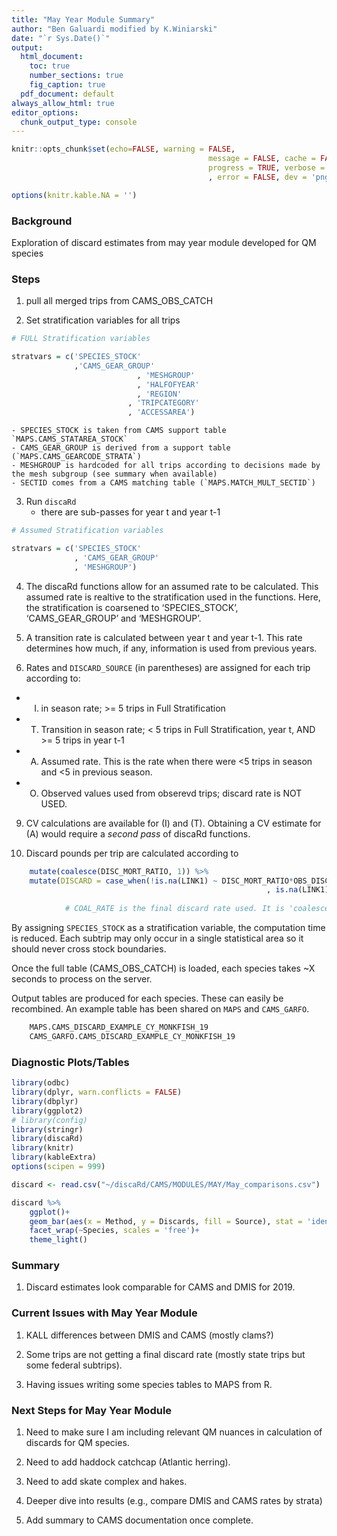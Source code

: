 ```yaml
---
title: "May Year Module Summary"
author: "Ben Galuardi modified by K.Winiarski"
date: "`r Sys.Date()`"
output:
  html_document:
    toc: true
    number_sections: true
    fig_caption: true
  pdf_document: default
always_allow_html: true
editor_options: 
  chunk_output_type: console
---
```


```r
knitr::opts_chunk$set(echo=FALSE, warning = FALSE, 
											message = FALSE, cache = FALSE,
											progress = TRUE, verbose = FALSE, comment = F
											, error = FALSE, dev = 'png', dpi = 200)

options(knitr.kable.NA = '')
```


### Background 

Exploration of discard estimates from may year module developed for QM species

### Steps 

1. pull all merged trips from CAMS_OBS_CATCH

2. Set stratification variables for all trips
```r
# FULL Stratification variables

stratvars = c('SPECIES_STOCK'
              ,'CAMS_GEAR_GROUP'
							, 'MESHGROUP'
							, 'HALFOFYEAR'
							, 'REGION'
						  , 'TRIPCATEGORY'
						  , 'ACCESSAREA')
```

	- SPECIES_STOCK is taken from CAMS support table `MAPS.CAMS_STATAREA_STOCK`
	- CAMS_GEAR_GROUP is derived from a support table (`MAPS.CAMS_GEARCODE_STRATA`)
	- MESHGROUP is hardcoded for all trips according to decisions made by the mesh subgroup (see summary when available)
	- SECTID comes from a CAMS matching table (`MAPS.MATCH_MULT_SECTID`)

3. Run `discaRd`
	- there are sub-passes for year t and year t-1
	
```r
# Assumed Stratification variables

stratvars = c('SPECIES_STOCK'
              , 'CAMS_GEAR_GROUP'
              , 'MESHGROUP') 
```	

4. The discaRd functions allow for an assumed rate to be calculated. This assumed rate is realtive to the stratification used in the functions. Here, the stratification is coarsened to 'SPECIES_STOCK', 'CAMS_GEAR_GROUP' and 'MESHGROUP'.

7. A transition rate is calculated between year t and year t-1. This rate determines how much, if any, information is used from previous years. 

8. Rates and `DISCARD_SOURCE` (in parentheses) are assigned for each trip according to:
 - (I) in season rate; >= 5 trips in Full Stratification
 - (T) Transition in season rate; < 5 trips in Full Stratification, year t, AND >= 5 trips in year t-1
 - (A) Assumed rate. This is the rate when there were <5 trips in season and <5 in previous season.
 - (O) Observed values used from obserevd trips; discard rate is NOT USED. 
9. CV calculations are available for (I) and (T). Obtaining a CV estimate for (A) would require a *second pass* of discaRd functions.

10. Discard pounds per trip are calculated according to

```r
	mutate(coalesce(DISC_MORT_RATIO, 1)) %>%
	mutate(DISCARD = case_when(!is.na(LINK1) ~ DISC_MORT_RATIO*OBS_DISCARD
														 , is.na(LINK1) ~ DISC_MORT_RATIO*COAL_RATE*LIVE_POUNDS)
				 
			# COAL_RATE is the final discard rate used. It is 'coalesced' from the (I), (A) and (B) rates 	 
```

By assigning `SPECIES_STOCK` as a stratification variable, the computation time is reduced. Each subtrip may only occur in a single statistical area so it should never cross stock boundaries. 

Once the full table (CAMS_OBS_CATCH) is loaded, each species takes ~X seconds to process on the server.

Output tables are produced for each species. These can easily be recombined. An example table has been shared on `MAPS` and `CAMS_GARFO`.  

```sql
	MAPS.CAMS_DISCARD_EXAMPLE_CY_MONKFISH_19
	CAMS_GARFO.CAMS_DISCARD_EXAMPLE_CY_MONKFISH_19

```

### Diagnostic Plots/Tables

```r

library(odbc)
library(dplyr, warn.conflicts = FALSE)
library(dbplyr)
library(ggplot2)
# library(config)
library(stringr)
library(discaRd)
library(knitr)
library(kableExtra)
options(scipen = 999)

discard <- read.csv("~/discaRd/CAMS/MODULES/MAY/May_comparisons.csv")

discard %>% 
	ggplot()+
	geom_bar(aes(x = Method, y = Discards, fill = Source), stat = 'identity', position = 'dodge')+
	facet_wrap(~Species, scales = 'free')+
	theme_light()

```




<!-- ```{r make diagnostic plot kall, eval = T, echo = F, fig.cap = "2019 KALL Totals by Method", fig.height = 8, fig.width = 12} -->

<!-- Kall <- read.csv("~/discaRd/CAMS/MODULES/MAY/May_kall.csv") -->

<!-- Kall %>%  -->
<!-- 	ggplot()+ -->
<!-- 	geom_bar(aes(x = Method, y = kall, fill = Source), stat = 'identity', position = 'dodge')+ -->
<!-- 	#facet_wrap(~Species, scales = 'free')+ -->
<!-- 	theme_light() -->

<!-- ``` -->



<!-- ```{r make diagnostic mackerel plot, eval = T, echo = F, fig.cap = "Mean Mackerel Discard Rates by Stock and Discard Source", fig.height = 8, fig.width = 12} -->

<!-- library(odbc) -->
<!-- library(dplyr, warn.conflicts = FALSE) -->
<!-- library(dbplyr) -->
<!-- library(ggplot2) -->
<!-- # library(config) -->
<!-- library(stringr) -->
<!-- library(discaRd) -->
<!-- library(knitr) -->
<!-- library(kableExtra) -->
<!-- options(scipen = 999) -->

<!--  dw_maps <- config::get(config = "maps", file = "~/config_group.yml") -->

<!-- # Connect to database - move this to config file in the future - quick addition for server -->
<!--   connectString <- paste( -->
<!--     "(DESCRIPTION=", -->
<!--     "(ADDRESS=(PROTOCOL=tcp)(HOST=", dw_maps$host, ")(PORT=", dw_maps$port, "))", -->
<!--     "(CONNECT_DATA=(SERVICE_NAME=",dw_maps$svc, ")))", -->
<!--     sep = "" -->
<!--   ) -->

<!-- # Connect to oracle each loop in case of timeouts -->
<!--     bcon <- ROracle::dbConnect( -->
<!--       drv = ROracle::Oracle(), -->
<!--       username = dw_maps$uid, -->
<!--       password = dw_maps$pwd, -->
<!--       dbname = connectString -->
<!--     ) -->

<!-- db_mack = tbl(bcon, sql("select * from MAPS.CAMS_DISCARD_EXAMPLE_CY_MACKEREL_19")) %>%  -->
<!-- 	collect() -->

<!-- db_mack %>%  -->
<!-- 	filter(DISCARD_SOURCE != 'O') %>%  -->
<!-- 	group_by(SPECIES_ITIS_EVAL, DISCARD_SOURCE, STRATA_FULL, STRATA_ASSUMED) %>%  -->
<!-- 	slice(1) %>%  -->
<!-- 	ggplot()+ -->
<!-- 	geom_bar(aes(x = SPECIES_STOCK, y = DISCARD_RATE, fill = DISCARD_SOURCE), stat = 'identity', position = 'dodge')+ -->
<!-- 	#facet_wrap(~COMNAME_EVAL, scales = 'free')+ -->
<!-- 	theme_light() -->
<!-- ``` -->




<!-- ```{r make diagnostic scup plot, eval = T, echo = F, fig.cap = "Mean Scup Discard Rates by Stock and Discard Source", fig.height = 8, fig.width = 12} -->
<!-- db_scup = tbl(bcon, sql("select * from MAPS.CAMS_DISCARD_EXAMPLE_CY_SCUP_19")) %>%  -->
<!-- 	collect() -->

<!-- db_scup %>%  -->
<!-- 	filter(DISCARD_SOURCE != 'O') %>%  -->
<!-- 	group_by(SPECIES_ITIS_EVAL, DISCARD_SOURCE, STRATA_FULL, STRATA_ASSUMED) %>%  -->
<!-- 	slice(1) %>%  -->
<!-- 	ggplot()+ -->
<!-- 	geom_bar(aes(x = SPECIES_STOCK, y = DISCARD_RATE, fill = DISCARD_SOURCE), stat = 'identity', position = 'dodge')+ -->
<!-- 	#facet_wrap(~COMNAME_EVAL, scales = 'free')+ -->
<!-- 	theme_light() -->
<!-- ``` -->


<!-- ```{r make diagnostic shortfin squid plot, eval = T, echo = F, fig.cap = "Mean Shortfin Squid Discard Rates by Stock and Discard Source", fig.height = 8, fig.width = 12} -->
<!-- db_shortfin = tbl(bcon, sql("select * from MAPS.CAMS_DISCARD_EXAMPLE_CY_SHORTFINSQUID_19")) %>%  -->
<!-- 	collect() -->

<!-- db_shortfin %>%  -->
<!-- 	filter(DISCARD_SOURCE != 'O') %>%  -->
<!-- 	group_by(SPECIES_ITIS_EVAL, DISCARD_SOURCE, STRATA_FULL, STRATA_ASSUMED) %>%  -->
<!-- 	slice(1) %>%  -->
<!-- 	ggplot()+ -->
<!-- 	geom_bar(aes(x = SPECIES_STOCK, y = DISCARD_RATE, fill = DISCARD_SOURCE), stat = 'identity', position = 'dodge')+ -->
<!-- 	#facet_wrap(~COMNAME_EVAL, scales = 'free')+ -->
<!-- 	theme_light() -->
<!-- ``` -->

<!-- ```{r plot 2, echo = F, fig.cap = "Total Mackerel Discard Estimates by Stock and Discard Source" , fig.height = 8, fig.width = 12} -->
<!-- db_mack %>%  -->
<!-- 	# filter(DISCARD_SOURCE != 'O') %>%  -->
<!-- 	group_by(SPECIES_ITIS_EVAL, DISCARD_SOURCE,SPECIES_STOCK) %>%  -->
<!-- 	dplyr::summarise(DSUM = sum(DISCARD, na.rm = T)) %>%  -->
<!-- 	# slice(1) %>%  -->
<!-- 	ggplot()+ -->
<!-- 	geom_bar(aes(x = SPECIES_STOCK, y = DSUM, fill = DISCARD_SOURCE), stat = 'identity', position = 'dodge')+ -->
<!-- #	facet_wrap(~COMNAME_EVAL, scales = 'free')+ -->
<!-- 	theme_light() -->
<!-- ``` -->



<!-- ```{r plot 3, echo = F, fig.cap = "Total Scup Discard Estimates by Stock and Discard Source" , fig.height = 8, fig.width = 12} -->
<!-- db_scup %>%  -->
<!-- 	# filter(DISCARD_SOURCE != 'O') %>%  -->
<!-- 	group_by(SPECIES_ITIS_EVAL, DISCARD_SOURCE,SPECIES_STOCK) %>%  -->
<!-- 	dplyr::summarise(DSUM = sum(DISCARD, na.rm = T)) %>%  -->
<!-- 	# slice(1) %>%  -->
<!-- 	ggplot()+ -->
<!-- 	geom_bar(aes(x = SPECIES_STOCK, y = DSUM, fill = DISCARD_SOURCE), stat = 'identity', position = 'dodge')+ -->
<!-- #	facet_wrap(~COMNAME_EVAL, scales = 'free')+ -->
<!-- 	theme_light() -->

<!-- ``` -->

<!-- ```{r plot 4, echo = F, fig.cap = "Total Shortfin Squid Discard Estimates by Stock and Discard Source" , fig.height = 8, fig.width = 12} -->
<!-- db_shortfin %>%  -->
<!-- 	# filter(DISCARD_SOURCE != 'O') %>%  -->
<!-- 	group_by(SPECIES_ITIS_EVAL, DISCARD_SOURCE,SPECIES_STOCK) %>%  -->
<!-- 	dplyr::summarise(DSUM = sum(DISCARD, na.rm = T)) %>%  -->
<!-- 	# slice(1) %>%  -->
<!-- 	ggplot()+ -->
<!-- 	geom_bar(aes(x = SPECIES_STOCK, y = DSUM, fill = DISCARD_SOURCE), stat = 'identity', position = 'dodge')+ -->
<!-- #	facet_wrap(~COMNAME_EVAL, scales = 'free')+ -->
<!-- 	theme_light() -->

<!-- ``` -->

<!-- # ```{r table 2} -->
<!-- # #Bring in strata for mackerel for DMIS 2019. -->

<!-- # #Bring in strata for scup for DMIS 2019. -->

<!-- # ``` -->


<!-- # ```{r discard rates by strata mackerel example} -->

<!-- # db_mack %>%  -->
<!-- # 	group_by(DISCARD_SOURCE -->
<!-- # 					 , STRATA_FULL -->
<!-- # 					 , STRATA_ASSUMED) %>%  -->
<!-- # 	dplyr::summarise(DISCARD_RATE = max(DISCARD_RATE) -->
<!-- # 									 , KALL = sum(SUBTRIP_KALL, na.rm = T)) %>%  -->
<!-- # 	knitr::kable(format.args = list(big.mark = ",")) -->

<!-- # ``` -->

<!-- # ```{r discard rates by strata scup example} -->
<!-- # db_scup %>%  -->
<!-- # 	group_by(DISCARD_SOURCE -->
<!-- # 					 , STRATA_FULL -->
<!-- # 					 , STRATA_ASSUMED) %>%  -->
<!-- # 	dplyr::summarise(DISCARD_RATE = max(DISCARD_RATE) -->
<!-- # 									 , KALL = sum(SUBTRIP_KALL, na.rm = T)) %>%  -->
<!-- # 	knitr::kable(format.args = list(big.mark = ",")) -->

<!-- # ``` -->

### Summary

1. Discard estimates look comparable for CAMS and DMIS for 2019.


### Current Issues with May Year Module

1. KALL differences between DMIS and CAMS (mostly clams?)

2. Some trips are not getting a final discard rate (mostly state trips but some federal subtrips). 

3. Having issues writing some species tables to MAPS from R.


### Next Steps for May Year Module

1. Need to make sure I am including relevant QM nuances in calculation of discards for QM species. 

2. Need to add haddock catchcap (Atlantic herring).

3. Need to add skate complex and hakes. 

3. Deeper dive into results (e.g., compare DMIS and CAMS rates by strata)

4. Add summary to CAMS documentation once complete.

